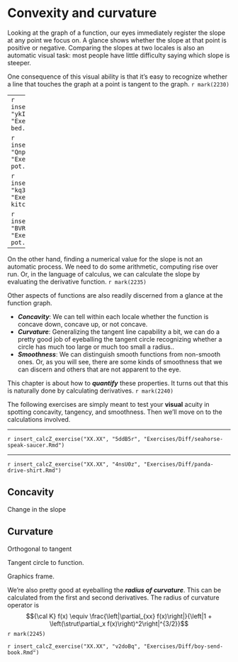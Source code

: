# Convexity and curvature

Looking at the graph of a function, our eyes immediately register the slope at any point we focus on. A glance shows whether the slope at that point is positive or negative. Comparing the slopes at two locales is also an automatic visual task: most people have little difficulty saying which slope is steeper. 

One consequence of this visual ability is that it's easy to  recognize whether a line that touches the graph at a point is tangent to the graph. `r mark(2230)`



-----
`r insert_calcZ_exercise("XX.XX", "ykIBCb", "Exercises/Diff/frog-bid-bed.Rmd")`


`r insert_calcZ_exercise("XX.XX", "QnpuMN", "Exercises/Diff/turtle-send-pot.Rmd")`


`r insert_calcZ_exercise("XX.XX", "kq3t86", "Exercises/Diff/reptile-put-kitchen.Rmd")`








`r insert_calcZ_exercise("XX.XX", "BVRjhF", "Exercises/Diff/goat-pay-pot.Rmd")`


-----


On the other hand, finding a numerical value for the slope is not an automatic process. We need to do some arithmetic, computing rise over run. Or, in the language of calculus, we can calculate the slope by evaluating the derivative function. `r mark(2235)`

Other aspects of functions are also readily discerned from a glance at the function graph.

- ***Concavity***: We can tell within each locale whether the function is concave down, concave up, or not concave.
- ***Curvature***: Generalizing the tangent line capability a bit, we can do a pretty good job of eyeballing the tangent circle recognizing whether a circle has much too large or much too small a radius.. 
- ***Smoothness***: We can distinguish smooth functions from non-smooth ones. Or, as you will see, there are some kinds of smoothness that we can discern and others that are not apparent to the eye. 

This chapter is about how to ***quantify*** these properties. It turns out that this is naturally done by calculating derivatives.  `r mark(2240)`

The following exercises are simply meant to test your **visual** acuity in spotting concavity, tangency, and smoothness. Then we'll move on to the calculations involved.


-----

`r insert_calcZ_exercise("XX.XX", "5ddB5r", "Exercises/Diff/seahorse-speak-saucer.Rmd")`


-----



`r insert_calcZ_exercise("XX.XX", "4nsU0z", "Exercises/Diff/panda-drive-shirt.Rmd")`



## Concavity

Change in the slope


## Curvature

Orthogonal to tangent

Tangent circle to function.

Graphics frame.

We're also pretty good at eyeballing the ***radius of curvature***.  This can be calculated from the first and second derivatives. The radius of curvature operator is $${\cal K} f(x) \equiv \frac{\left|\partial_{xx} f(x)\right|}{\left|1 + \left(\strut\partial_x f(x)\right)^2\right|^{3/2}}$$ `r mark(2245)`

`r insert_calcZ_exercise("XX.XX", "v2doBq", "Exercises/Diff/boy-send-book.Rmd")`
